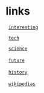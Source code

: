 
= links =

  [[interesting]]

  [[tech]]

  [[science]]
 
  [[future]]
 
  [[history]]
 
  [[wikipedias]]
